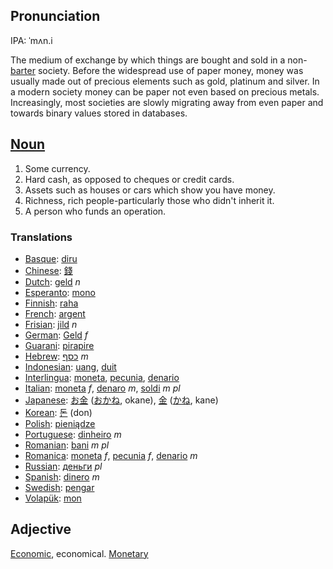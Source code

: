 ==Pronunciation==
IPA: ˈmʌn.i

The medium of exchange by which things are bought and sold in a non-[[barter]] society. Before the widespread use of paper money, money was usually made out of precious elements such as gold, platinum and silver. In a modern society money can be paper not even based on precious metals. Increasingly, most societies are slowly migrating away from even paper and towards binary values stored in databases.

==[[Noun]]==

#Some currency.
#Hard cash, as opposed to cheques or credit cards.
#Assets such as houses or cars which show you have money.
#Richness, rich people-particularly those who didn't inherit it.
#A person who funds an operation.

===Translations===

*[[Basque]]: [[diru]]
*[[Chinese]]: [[錢]]
*[[Dutch]]: [[geld]] ''n''
*[[Esperanto]]: [[mono]]
*[[Finnish]]: [[raha]]
*[[French]]: [[argent]]
*[[Frisian]]: [[jild]] ''n''
*[[German]]: [[Geld]] ''f''
*[[Guarani]]: [[pirapire]]
*[[Hebrew]]: [[כסף]] ''m''
*[[Indonesian]]: [[uang]], [[duit]]
*[[Interlingua]]: [[moneta]], [[pecunia]], [[denario]]
*[[Italian]]: [[moneta]] ''f'', [[denaro]] ''m'', [[soldi]] ''m pl''
*[[Japanese]]: [[お金]] ([[おかね]], okane), [[金]] ([[かね]], kane)
*[[Korean]]: [[돈]] (don)
*[[Polish]]: [[pieniądze]]
*[[Portuguese]]: [[dinheiro]] ''m''
*[[Romanian]]: [[bani]] ''m'' ''pl''
*[[Romanica]]: [[moneta]] ''f'', [[pecunia]] ''f'', [[denario]] ''m''
*[[Russian]]: [[деньги]] ''pl''
*[[Spanish]]: [[dinero]] ''m''
*[[Swedish]]: [[pengar]]
*[[Volapük]]: [[mon]]

==Adjective==

[[Economic]], economical.
[[Monetary]]